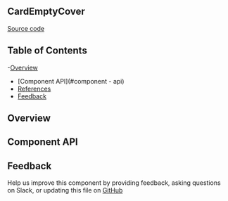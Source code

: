 
<Meta title="MDX/CardEmptyCover" of={stories} />

## CardEmptyCover

[Source code](https://github.com/leemonade/bubbles/tree/main/packages/components/misc/CardEmptyCover)

## Table of Contents

-[Overview](#overview)

- [Component API](#component - api)
- [References](#references)
- [Feedback](#feedback)

## Overview

<Primary />

## Component API

<Controls />

## Feedback

Help us improve this component by providing feedback, asking questions on Slack, or updating this file on
[GitHub](https://github.com/leemonade/bubbles/edit/main/packages/components/misc/CardEmptyCover.mdx)
